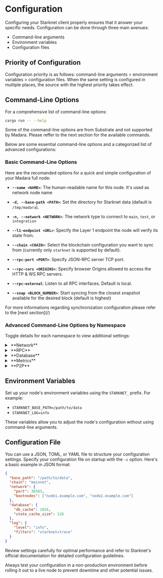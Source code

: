 
# Configuration

Configuring your Starknet client properly ensures that it answer your specific needs. Configuration can be done through three main avenues:

- Command-line arguments
- Environment variables
- Configuration files

## Priority of Configuration

<Callout type="info" emoji="ℹ️">
  Configuration priority is as follows: command-line arguments > environment
  variables > configuration files. When the same setting is configured in
  multiple places, the source with the highest priority takes effect.
</Callout>

## Command-Line Options

For a comprehensive list of command-line options:

```bash
cargo run -- --help
```

<Callout type="warning" emoji="⚠️">
  Some of the command-line options are from Substrate and not supported by
  Madara. Please reffer to the next section for the available commands.
</Callout>

Below are some essential command-line options and a categorized list of advanced configurations:

### Basic Command-Line Options

Here are the recomanded options for a quick and simple configuration of your Madara full node:

- **`--name <NAME>`**: The human-readable name for this node. It's used as network node name

- **`-d, --base-path <PATH>`**: Set the directory for Starknet data (dafault is `/tmp/madara`).

- **`-n, --network <NETWORK>`**: The network type to connect to `main`, `test`, or `integration`

- **`--l1-endpoint <URL>`**: Specify the Layer 1 endpoint the node will verify its state from.

- **`--chain <CHAIN>`**: Select the blockchain configuration you want to sync from (currently only `starknet` is supported by default).

- **`--rpc-port <PORT>`**: Specify JSON-RPC server TCP port.

- **`--rpc-cors <ORIGINS>`**: Specify browser Origins allowed to access the HTTP & WS RPC servers.

- **`--rpc-external`**: Listen to all RPC interfaces. Default is local.

- **`--snap <BLOCK_NUMBER>`**: Start syncing from the closest snapshot available for the desired block (default is highest)

<Callout type="info" emoji="ℹ️">
  For more informations regarding synchronization configuration please refer to
  the [next section](/)
</Callout>

### Advanced Command-Line Options by Namespace

Toggle details for each namespace to view additional settings:

<details>
<summary className="nd-details-heading">&nbsp;**Network**</summary>
<p>

<br />
- **`-n, --network <NETWORK>`**: The network type to connect to.
  - [default: integration]

Possible values:

- `main`: The main network (mainnet)
- `test`: The test network (testnet)
- `integration`: The integration network

- **`--port <PORT>`**: Set the network listening port.

<br />
- **`--l1-endpoint <URL>`**: Specify the Layer 1 endpoint the node will verify its state from.

<br />
- **`--gateway-key <GATEWAY_KEY>`**: Gateway API key to avoid rate limiting (optional).

<br />
- **`--sync-polling-interval <SYNC_POLLING_INTERVAL>`**: Polling interval, in seconds.
  - [default: 2]

<br />- **`--no-sync-polling`**: Stop sync polling.

<br />
- **`--n-blocks-to-sync <N_BLOCKS_TO_SYNC>`**: Number of blocks to sync.

<br />
- **`--starting-block <STARTING_BLOCK>`**: The block you want to start syncing from.

</p>
</details>

<details>
<summary className="nd-details-heading">&nbsp;**RPC**</summary>
<p>
<br />
- **`--rpc-external`**: Listen to all RPC interfaces. Default is local. Note: not all RPC methods are safe to be exposed publicly. Use an RPC proxy server to filter out dangerous methods. Use `--unsafe-rpc-external` to suppress the warning if you understand the risks.
<br />
- **`--unsafe-rpc-external`**: Listen to all RPC interfaces. Same as `--rpc-external`.
<br />
- **`--rpc-methods <METHOD SET>`**: RPC methods to expose.
  - `unsafe`: Exposes every RPC method.
  - `safe`: Exposes only a safe subset of RPC methods, denying unsafe RPC methods.
  - `auto`: Acts as `safe` if RPC is served externally, e.g. when `--rpc-external` is passed, otherwise acts as `unsafe`.
    - [default: auto]

    Possible values:
    - `auto`: Expose every RPC method only when RPC is listening on `localhost`, otherwise serve only safe RPC methods.
    - `safe`: Allow only a safe subset of RPC methods.
    - `unsafe`: Expose every RPC method (even potentially unsafe ones).

<br />
- **`--rpc-max-request-size <RPC_MAX_REQUEST_SIZE>`**: Set the maximum RPC request payload size for both HTTP and WS in megabytes.
  - [default: 15]
<br />
- **`--rpc-max-response-size <RPC_MAX_RESPONSE_SIZE>`**: Set the maximum RPC response payload size for both HTTP and WS in megabytes.
  - [default: 15]
<br />
- **`--rpc-max-subscriptions-per-connection <RPC_MAX_SUBSCRIPTIONS_PER_CONNECTION>`**: Set the maximum concurrent subscriptions per connection.
  - [default: 1024]
<br />
- **`--rpc-port <PORT>`**: Specify JSON-RPC server TCP port.
<br />
- **`--rpc-max-connections <COUNT>`**: Maximum number of RPC server connections.
  - [default: 100]
<br />
- **`--rpc-cors <ORIGINS>`**: Specify browser Origins allowed to access the HTTP & WS RPC servers. A comma-separated list of origins (protocol:domain or special `null` value). Value of `all` will disable origin validation. Default is to allow localhost origins. When running in --dev mode the default is to allow all origins.

</p>
</details>

<details>
<summary className="nd-details-heading">&nbsp;**Database**</summary>
<p>
<br />
- **`-d, --base-path <PATH>`** [default: /tmp/madara] Specify custom base path
<br />
- **`--snap <BLOCK_NUMBER>`**: Start syncing from the closest snapshot available for the desired block (default is highest)
<br />
- **`--tmp`**: Run a temporary node. A temporary directory will be created to store the configuration and will be deleted at the end of the process. Note: the directory is random per process execution. This directory is used as base path which includes: database, node key and keystore. When `--dev` is given and no explicit `--base-path`, this option is implied.
<br />
- **`--cache`**: When enabled, more information about the blocks and their transactions is cached and stored in the database. This may improve response times for RPCs that require that information, but it also increases the memory footprint of the node.
<br />
- **`--db-cache <MiB>`**: Limit the memory the database cache can use.
<br />
- **`--trie-cache-size <Bytes>`**: Specify the state cache size. Providing `0` will disable the cache.
  - [default: 67108864]
<br />
- **`--backup-every-n-blocks <BACKUP_EVERY_N_BLOCKS>`**: Specify the number of blocks after which a backup should be created.
<br />
- **`--backup-dir <BACKUP_DIR>`**: Specify the directory where backups should be stored.
<br />
- **`--restore-from-latest-backup`**: Restore the database from the latest backup available.
<br />
</p>
</details>

<details>
<summary className="nd-details-heading">&nbsp;**Metrics**</summary>
<p>
<br />
- **`--telemetry-url <URL VERBOSITY>`**: The URL of the telemetry server to connect to. This flag can be passed multiple times as a means to specify multiple telemetry endpoints. Verbosity levels range from 0-9, with 0 denoting the least verbosity. Expected format is 'URL VERBOSITY', e.g. `--telemetry-url 'wss://foo/bar 0'`.
<br />
- **`--no-telemetry`**: Disable connecting to the Substrate telemetry server. Telemetry is on by default on global chains.
<br />
- **`--prometheus-port <PORT>`**: Specify Prometheus exporter TCP Port.
<br />
- **`--prometheus-external`**: Expose Prometheus exporter on all interfaces. Default is local.
<br />
- **`--no-prometheus`**: Do not expose a Prometheus exporter endpoint. Prometheus metric endpoint is enabled by default.
<br />
- **`--tui`**: This will rebuild the node from scratch allowing you to deploy a terminal user interface.

</p>
</details>

<details>
<summary className="nd-details-heading">&nbsp;**P2P**</summary>
<p>

**Comming soon**

</p>
</details>

## Environment Variables

Set up your node's environment variables using the `STARKNET_` prefix. For example:

- `STARKNET_BASE_PATH=/path/to/data`
- `STARKNET_LOG=info`

These variables allow you to adjust the node's configuration without using command-line arguments.

## Configuration File

You can use a JSON, TOML, or YAML file to structure your configuration settings. Specify your configuration file on startup with the `-c` option. Here's a basic example in JSON format:

```json
{
  "base_path": "/path/to/data",
  "chain": "mainnet",
  "network": {
    "port": 30303,
    "bootnodes": ["node1.example.com", "node2.example.com"]
  },
  "database": {
    "db_cache": 1024,
    "state_cache_size": 128
  },
  "log": {
    "level": "info",
    "filters": "starknet=trace"
  }
}
```

<Callout type="tip" emoji="💡">
  Review settings carefully for optimal performance and refer to Starknet's
  official documentation for detailed configuration guidelines.
</Callout>

Always test your configuration in a non-production environment before rolling it out to a live node to prevent downtime and other potential issues.
